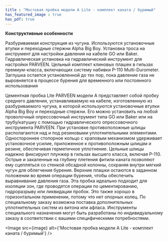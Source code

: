 ```yaml
---
title : "Мостовая пробка модели A Lite - комплект каната / буримый"
has_featured_image : true
has_pdf: true
---
```


**Конструктивные особенности**

Разбуриваемая конструкция из чугуна. Используются установочные втулки и переходные стержни Alpha Big Boy. Установка троса на инструмент для настройки давления на кабеле GO или Baker. Гидравлическая установка на гидравлический инструмент для настройки PARVEEN.
Цельный комплект клиновых плашек в гильзах премиум-класса, включающих систему набивки P-110 Multi-Durometer. Заглушка остается установленной до тех пор, пока давление газа не выровняется в процессе бурения для временного или постоянного использования

Цементная пробка Lite PARVEEN модели A представляет собой пробку среднего давления, устанавливаемую на кабеле, изготовленную из разбуриваемого чугуна, в которой используются установочные втулки Alpha Big Boy и переходные стержни. Его можно установить на любой проволочный опрессовочный инструмент типа GO или Baker или на трубу/катушку с помощью гидравлического опрессовочного инструмента PARVEEN. При установке противоположные шлицы располагаются над и под резиновыми уплотнительными элементами. Одностороннее стопорное кольцо с храповым механизмом удерживает установочное усилие, приложенное к противоположным шлицам и резине, обеспечивая герметичное уплотнение. Цельные шлицы надежно фиксируют плунжер в гильзах высшего класса, включая P-110. Острые и закаленные на глубину плетения фитили каната позволяют ему сцепляться со стенкой обсадной колонны, сохраняя внутри мягкий чугун для облегчения бурения. Верхние плашки остаются в заданном положении во время операции бурения, чтобы обеспечить выравнивание давления газа. Эта пробка идеально подходит для изоляции зон, где проводятся операции по цементированию, гидроразрыву или ликвидации пробок. Это также хорошо в горизонтальном применении, потому что нет опорных колец. По специальному заказу возможна поставка дополнительных уплотнительных систем из витона или афласа. Инструменты специального назначения могут быть разработаны по индивидуальному заказу в соответствии с вашими специфическими потребностями.


<Image src={image} alt={'Мостовая пробка модели A Lite - комплект каната / буримый'} />